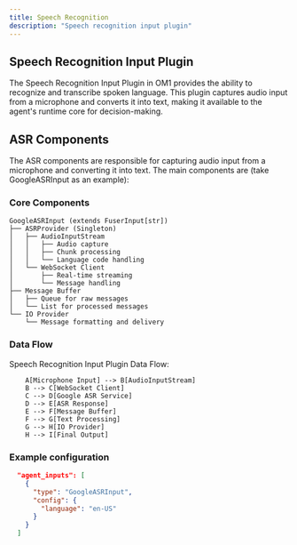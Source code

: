 ```yaml
---
title: Speech Recognition
description: "Speech recognition input plugin"
---
```

 
## Speech Recognition Input Plugin

The Speech Recognition Input Plugin in OM1 provides the ability to recognize and transcribe spoken language. This plugin captures audio input from a microphone and converts it into text, making it available to the agent's runtime core for decision-making.

## ASR Components

The ASR components are responsible for capturing audio input from a microphone and converting it into text. The main components are (take GoogleASRInput as an example):

### Core Components

```
GoogleASRInput (extends FuserInput[str])
├── ASRProvider (Singleton)
│   ├── AudioInputStream
│   │   ├── Audio capture
│   │   ├── Chunk processing
│   │   └── Language code handling
│   └── WebSocket Client
│       ├── Real-time streaming
│       └── Message handling
├── Message Buffer
│   ├── Queue for raw messages
│   └── List for processed messages
└── IO Provider
    └── Message formatting and delivery
```

### Data Flow

Speech Recognition Input Plugin Data Flow:

```
    A[Microphone Input] --> B[AudioInputStream]
    B --> C[WebSocket Client]
    C --> D[Google ASR Service]
    D --> E[ASR Response]
    E --> F[Message Buffer]
    F --> G[Text Processing]
    G --> H[IO Provider]
    H --> I[Final Output]
```

### Example configuration

```json agent_inputs
  "agent_inputs": [
    {
      "type": "GoogleASRInput",
      "config": {
        "language": "en-US"
      }
    }
  ]
```
